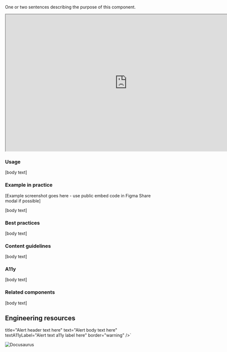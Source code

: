 


One or two sentences describing the purpose of this component.

<iframe width="800" height="450" alt="alt text goes here" src="https://www.figma.com/embed?embed_host=share&url=https%3A%2F%2Fwww.figma.com%2Ffile%2FQVLPB3eOunmKrgQOuOt0SU%2FVAMobile-DesignLibrary1.0-%25F0%259F%2593%2590%3Fnode-id%3D638%253A1966%26t%3Diqk24DBhrvJTq9ln-1" allowfullscreen></iframe>

### Usage
[body text]

### Example in practice
[Example screenshot goes here - use public embed code in Figma Share modal if possible]

[body text]

### Best practices
[body text]

### Content guidelines
[body text]

### A11y
[body text]

### Related components
[body text]

## Engineering resources

  title="Alert header text here" 
  text="Alert body text here"
  textA11yLabel="Alert text a11y label here"
  border="warning"
/>`

![Docusaurus](/img/components/AlertBox.png)

<ComponentTopInfo componentName="AlertBox" example={exampleString} codeString={AlertBoxString} />

